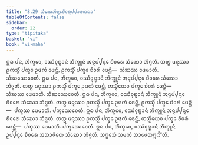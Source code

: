 ```yaml
---
title: "8.29 ᩈᩴᨥᩮᨽᩥᨶ᩠ᨶᩮᨧᩦᩅᩁᩩᨸ᩠ᨸᩣᨴᨠᨳᩣ"
tableOfContents: false
sidebar:
  order: 22
type: "tipitaka"
basket: "vi"
book: "vi-maha"
---
```



<DynamicBreadcrumb />

<Division number="376" book="vi-maha">

<Paragraph number="1730" book="vi-maha">
ᩍᨵ ᨸᨶ, ᨽᩥᨠ᩠ᨡᩅᩮ, ᩅᩔᩴᩅᩩᨭ᩠ᨮᩣᨶᩴ ᨽᩥᨠ᩠ᨡᩪᨶᩴ ᩋᨶᩩᨸ᩠ᨸᨶ᩠ᨶᩮ ᨧᩦᩅᩁᩮ ᩈᩴᨥᩮᩣ ᨽᩥᨩ᩠ᨩᨲᩥ. ᨲᨲ᩠ᨳ ᨾᨶᩩᩔᩣ ᩑᨠᩈ᩠ᨾᩥᩴ ᨸᨠ᩠ᨡᩮ ᩏᨴᨠᩴ ᨴᩮᨶ᩠ᨲᩥ, ᩑᨠᩈ᩠ᨾᩥᩴ ᨸᨠ᩠ᨡᩮ ᨧᩦᩅᩁᩴ ᨴᩮᨶ᩠ᨲᩥ—  ᩈᩴᨥᩔ ᨴᩮᨾᩣᨲᩥ. ᩈᩴᨥᩔᩮᩅᩮᨲᩴ.
</Paragraph>

<Paragraph number="1731" book="vi-maha">
ᩍᨵ ᨸᨶ, ᨽᩥᨠ᩠ᨡᩅᩮ, ᩅᩔᩴᩅᩩᨭ᩠ᨮᩣᨶᩴ ᨽᩥᨠ᩠ᨡᩪᨶᩴ ᩋᨶᩩᨸ᩠ᨸᨶ᩠ᨶᩮ ᨧᩦᩅᩁᩮ ᩈᩴᨥᩮᩣ ᨽᩥᨩ᩠ᨩᨲᩥ. ᨲᨲ᩠ᨳ ᨾᨶᩩᩔᩣ ᩑᨠᩈ᩠ᨾᩥᩴ ᨸᨠ᩠ᨡᩮ ᩏᨴᨠᩴ ᨴᩮᨶ᩠ᨲᩥ, ᨲᩈ᩠ᨾᩥᩴᨿᩮᩅ ᨸᨠ᩠ᨡᩮ ᨧᩦᩅᩁᩴ ᨴᩮᨶ᩠ᨲᩥ—  ᩈᩴᨥᩔ ᨴᩮᨾᩣᨲᩥ. ᩈᩴᨥᩔᩮᩅᩮᨲᩴ.
</Paragraph>

<Paragraph number="1732" book="vi-maha">
ᩍᨵ ᨸᨶ, ᨽᩥᨠ᩠ᨡᩅᩮ, ᩅᩔᩴᩅᩩᨭ᩠ᨮᩣᨶᩴ ᨽᩥᨠ᩠ᨡᩪᨶᩴ ᩋᨶᩩᨸ᩠ᨸᨶ᩠ᨶᩮ ᨧᩦᩅᩁᩮ ᩈᩴᨥᩮᩣ ᨽᩥᨩ᩠ᨩᨲᩥ. ᨲᨲ᩠ᨳ ᨾᨶᩩᩔᩣ ᩑᨠᩈ᩠ᨾᩥᩴ ᨸᨠ᩠ᨡᩮ ᩏᨴᨠᩴ ᨴᩮᨶ᩠ᨲᩥ, ᩑᨠᩈ᩠ᨾᩥᩴ ᨸᨠ᩠ᨡᩮ ᨧᩦᩅᩁᩴ ᨴᩮᨶ᩠ᨲᩥ—  ᨸᨠ᩠ᨡᩔ ᨴᩮᨾᩣᨲᩥ. ᨸᨠ᩠ᨡᩔᩮᩅᩮᨲᩴ.
</Paragraph>

<Paragraph number="1733" book="vi-maha">
ᩍᨵ ᨸᨶ, ᨽᩥᨠ᩠ᨡᩅᩮ, ᩅᩔᩴᩅᩩᨭ᩠ᨮᩣᨶᩴ ᨽᩥᨠ᩠ᨡᩪᨶᩴ ᩋᨶᩩᨸ᩠ᨸᨶ᩠ᨶᩮ ᨧᩦᩅᩁᩮ ᩈᩴᨥᩮᩣ ᨽᩥᨩ᩠ᨩᨲᩥ. ᨲᨲ᩠ᨳ ᨾᨶᩩᩔᩣ ᩑᨠᩈ᩠ᨾᩥᩴ ᨸᨠ᩠ᨡᩮ ᩏᨴᨠᩴ ᨴᩮᨶ᩠ᨲᩥ, ᨲᩈ᩠ᨾᩥᩴᨿᩮᩅ ᨸᨠ᩠ᨡᩮ ᨧᩦᩅᩁᩴ ᨴᩮᨶ᩠ᨲᩥ—  ᨸᨠ᩠ᨡᩔ ᨴᩮᨾᩣᨲᩥ. ᨸᨠ᩠ᨡᩔᩮᩅᩮᨲᩴ.
</Paragraph>

<Paragraph number="1734" book="vi-maha">
ᩍᨵ ᨸᨶ, ᨽᩥᨠ᩠ᨡᩅᩮ, ᩅᩔᩴᩅᩩᨭ᩠ᨮᩣᨶᩴ ᨽᩥᨠ᩠ᨡᩪᨶᩴ ᩏᨸ᩠ᨸᨶ᩠ᨶᩮ ᨧᩦᩅᩁᩮ ᩋᨽᩣᨩᩥᨲᩮ ᩈᩴᨥᩮᩣ ᨽᩥᨩ᩠ᨩᨲᩥ. ᩈᨻ᩠ᨻᩮᩈᩴ ᩈᨾᨠᩴ ᨽᩣᨩᩮᨲᨻ᩠ᨻᨶ᩺”ᨲᩥ.
</Paragraph>
</Division>